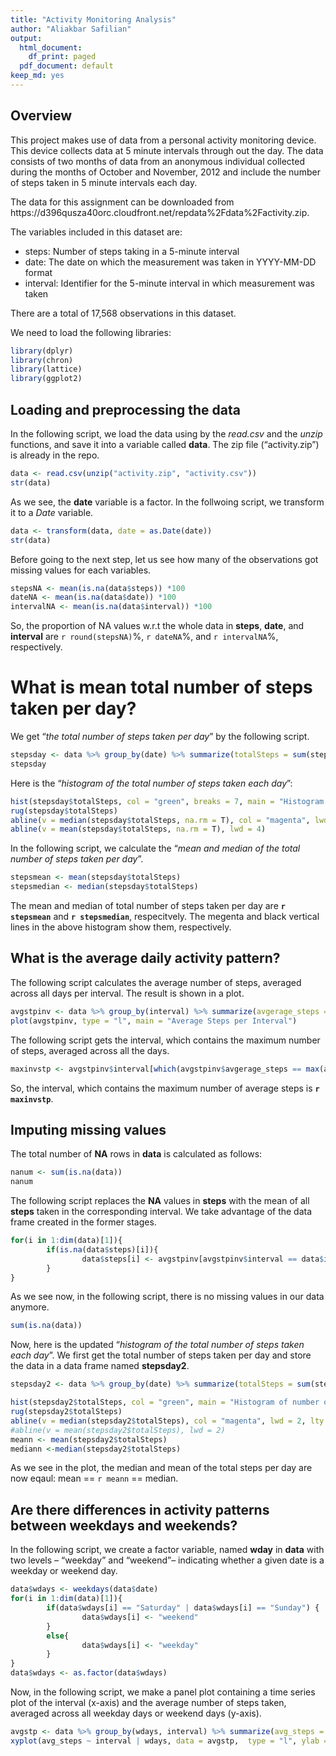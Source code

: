 ```yaml
---
title: "Activity Monitoring Analysis"
author: "Aliakbar Safilian"
output:
  html_document:
    df_print: paged
  pdf_document: default
keep_md: yes
---
```

## Overview
This project makes use of data from a personal activity monitoring device. This device collects data at 5 minute intervals through out the day. The data consists of two months of data from an anonymous individual collected during the months of October and November, 2012 and include the number of steps taken in 5 minute intervals each day.

The data for this assignment can be downloaded from https://d396qusza40orc.cloudfront.net/repdata%2Fdata%2Factivity.zip. 


The variables included in this dataset are:

- steps: Number of steps taking in a 5-minute interval  
- date: The date on which the measurement was taken in YYYY-MM-DD format 
- interval: Identifier for the 5-minute interval in which measurement was taken

There are a total of 17,568 observations in this dataset.

We need to load the following libraries: 
```r
library(dplyr)
library(chron)
library(lattice)
library(ggplot2)
```



## Loading and preprocessing the data
In the following script, we load the data using by the *read.csv* and the *unzip* functions, and save it into a variable called **data**. The zip file ("activity.zip") is already in the repo.  
```r
data <- read.csv(unzip("activity.zip", "activity.csv"))
str(data)
```
As we see, the **date** variable is a factor. In the follwoing script, we transform it to a *Date* variable.
``` r
data <- transform(data, date = as.Date(date))
str(data)
```
Before going to the next step, let us see how many of the observations got missing values for each variables.
```r
stepsNA <- mean(is.na(data$steps)) *100
dateNA <- mean(is.na(data$date)) *100
intervalNA <- mean(is.na(data$interval)) *100
```
So, the proportion of NA values w.r.t the whole data in **steps**, **date**, and **interval** are `r round(stepsNA)`%, `r dateNA`%, and `r intervalNA`%, respectively.

# What is mean total number of steps taken per day?
We get "*the total number of steps taken per day*" by the following script. 
``` r
stepsday <- data %>% group_by(date) %>% summarize(totalSteps = sum(steps, na.rm = TRUE))
stepsday
```

Here is the "*histogram of the total number of steps taken each day*": 
```r
hist(stepsday$totalSteps, col = "green", breaks = 7, main = "Histogram of number of steps taken each day", xlab = "Total Steps")
rug(stepsday$totalSteps) 
abline(v = median(stepsday$totalSteps, na.rm = T), col = "magenta", lwd = 4)
abline(v = mean(stepsday$totalSteps, na.rm = T), lwd = 4)
```

In the following script, we calculate the "*mean and median of the total number of steps taken per day*". 
```r
stepsmean <- mean(stepsday$totalSteps)
stepsmedian <- median(stepsday$totalSteps)
```
The mean and median of total number of steps taken per day are **`r stepsmean`** and **`r stepsmedian`**, respecitvely. The megenta and black vertical lines in the above histogram show them, respectively. 

## What is the average daily activity pattern?
The following script calculates the average number of steps, averaged across all days per interval. The result is shown in a plot.
```r
avgstpinv <- data %>% group_by(interval) %>% summarize(avgerage_steps = mean(steps, na.rm = TRUE))
plot(avgstpinv, type = "l", main = "Average Steps per Interval")
```

The following script gets the interval, which contains the maximum number of steps, averaged across all the days. 
```r
maxinvstp <- avgstpinv$interval[which(avgstpinv$avgerage_steps == max(avgstpinv$avgerage_steps))]
```

So, the interval, which contains the maximum number of average steps is **`r maxinvstp`**.

## Imputing missing values
The total number of **NA** rows in **data** is calculated as follows: 
```r
nanum <- sum(is.na(data))
nanum
```

The following script replaces the **NA** values in **steps** with the mean of all **steps** taken in the corresponding interval. We take advantage of the data frame created in the former stages. 

```r
for(i in 1:dim(data)[1]){
        if(is.na(data$steps)[i]){
                data$steps[i] <- avgstpinv[avgstpinv$interval == data$interval[i],]$avgerage_steps
        }
}
```
As we see now, in the following script, there is no missing values in our data anymore.
```r
sum(is.na(data))
```

Now, here is the updated "*histogram of the total number of steps taken each day*". We first get the total number of steps taken per day and store the data in a data frame named **stepsday2**. 
```r
stepsday2 <- data %>% group_by(date) %>% summarize(totalSteps = sum(steps, na.rm = T))

hist(stepsday2$totalSteps, col = "green", main = "Histogram of number of steps taken each day", xlab = "Total Steps")
rug(stepsday2$totalSteps) 
abline(v = median(stepsday2$totalSteps), col = "magenta", lwd = 2, lty = 2)
#abline(v = mean(stepsday2$totalSteps), lwd = 2)
meann <- mean(stepsday2$totalSteps)
mediann <-median(stepsday2$totalSteps)
```
As we see in the plot, the median and mean of the total steps per day are now eqaul: mean == `r meann`  == median.  


## Are there differences in activity patterns between weekdays and weekends?
In the following script, we create a factor variable, named **wday** in **data** with two levels -- "weekday" and "weekend"-- indicating whether a given date is a weekday or weekend day. 
```r
data$wdays <- weekdays(data$date)
for(i in 1:dim(data)[1]){
        if(data$wdays[i] == "Saturday" | data$wdays[i] == "Sunday") {
                data$wdays[i] <- "weekend"
        }
        else{
                data$wdays[i] <- "weekday"
        }
}
data$wdays <- as.factor(data$wdays)
```
Now, in the following script, we make a panel plot containing a time series plot of the interval (x-axis) and the average number of steps taken, averaged across all weekday days or weekend days (y-axis).
```r
avgstp <- data %>% group_by(wdays, interval) %>% summarize(avg_steps = mean(steps, na.rm = TRUE))
xyplot(avg_steps ~ interval | wdays, data = avgstp,  type = "l", ylab = "Number of steps", main = "Average number of Steps per interval")
```